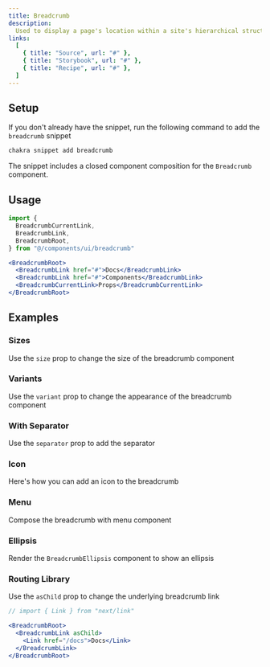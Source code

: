 ```yaml
---
title: Breadcrumb
description:
  Used to display a page's location within a site's hierarchical structure
links:
  [
    { title: "Source", url: "#" },
    { title: "Storybook", url: "#" },
    { title: "Recipe", url: "#" },
  ]
---
```


<ExampleTabs name="breadcrumb-basic" />

## Setup

If you don't already have the snippet, run the following command to add the
`breadcrumb` snippet

```sh
chakra snippet add breadcrumb
```

The snippet includes a closed component composition for the `Breadcrumb`
component.

## Usage

```jsx
import {
  BreadcrumbCurrentLink,
  BreadcrumbLink,
  BreadcrumbRoot,
} from "@/components/ui/breadcrumb"
```

```jsx
<BreadcrumbRoot>
  <BreadcrumbLink href="#">Docs</BreadcrumbLink>
  <BreadcrumbLink href="#">Components</BreadcrumbLink>
  <BreadcrumbCurrentLink>Props</BreadcrumbCurrentLink>
</BreadcrumbRoot>
```

## Examples

### Sizes

Use the `size` prop to change the size of the breadcrumb component

<ExampleTabs name="breadcrumb-with-sizes" />

### Variants

Use the `variant` prop to change the appearance of the breadcrumb component

<ExampleTabs name="breadcrumb-with-variants" />

### With Separator

Use the `separator` prop to add the separator

<ExampleTabs name="breadcrumb-with-separator" />

### Icon

Here's how you can add an icon to the breadcrumb

<ExampleTabs name="breadcrumb-with-icon" />

### Menu

Compose the breadcrumb with menu component

<ExampleTabs name="breadcrumb-with-menu" />

### Ellipsis

Render the `BreadcrumbEllipsis` component to show an ellipsis

<ExampleTabs name="breadcrumb-with-ellipsis" />

### Routing Library

Use the `asChild` prop to change the underlying breadcrumb link

```jsx
// import { Link } from "next/link"

<BreadcrumbRoot>
  <BreadcrumbLink asChild>
    <Link href="/docs">Docs</Link>
  </BreadcrumbLink>
</BreadcrumbRoot>
```
